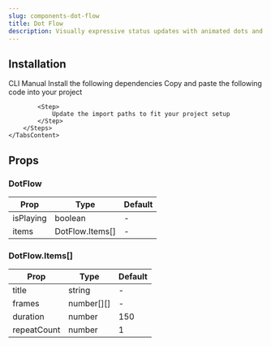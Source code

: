 ```yaml
---
slug: components-dot-flow
title: Dot Flow
description: Visually expressive status updates with animated dots and smooth sliding text transitions.
---
```


<DemoCodePreview
    path="demo/components/dot-flow/default.tsx"
    v0Link="/gsap/dot-flow"
/>

## Installation

<Tabs defaultValue="cli" className="mt-3">
    <TabsList>
        <TabsTrigger value="cli">CLI</TabsTrigger>
        <TabsTrigger value="manual">Manual</TabsTrigger>
    </TabsList>
    <TabsContent value="cli" className="mt-4">
        <InstallationCommand command={`npx shadcn@latest add @paceui-ui/dot-flow`} />
    </TabsContent>
    <TabsContent value="manual" className="mt-4">
        <Steps>
            <Step>
                Install the following dependencies
            </Step>
            <InstallationCommand command="npm install gsap @gsap/react" />
            <Step>
                Copy and paste the following code into your project
            </Step>
            <CodePreview path='components/gsap/dot-flow.tsx' collapsible></CodePreview>

            <Step>
                Update the import paths to fit your project setup
            </Step>
        </Steps>
    </TabsContent>
</Tabs>

## Props

### DotFlow

| Prop      | Type            | Default |
|-----------|-----------------|---------|
| isPlaying | boolean         | -       |
| items     | DotFlow.Items[] | -       |

### DotFlow.Items[]

| Prop        | Type       | Default |
|-------------|------------|---------|
| title       | string     | -       |
| frames      | number[][] | -       |
| duration    | number     | 150     |
| repeatCount | number     | 1       |
